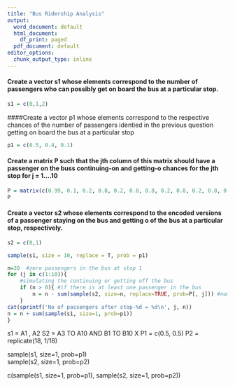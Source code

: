 ---
title: "Bus Ridership Analysis"
output:
  word_document: default
  html_document:
    df_print: paged
  pdf_document: default
editor_options:
  chunk_output_type: inline
---

#### Create a vector s1 whose elements correspond to the number of passengers who can possibly get on board the bus at a particular stop.

```{r}
s1 = c(0,1,2)
```

####Create a vector p1 whose elements correspond to the respective chances of the number of passengers identied in the previous question getting on board the bus at a particular stop
 
```{r}
p1 = c(0.5, 0.4, 0.1)
```

#### Create a matrix P such that the jth column of this matrix should have a passenger on the buss continuing-on and getting-o chances for the jth stop for j = 1....10

```{r}
P = matrix(c(0.99, 0.1, 0.2, 0.8, 0.2, 0.8, 0.8, 0.2, 0.8, 0.2, 0.8, 0.2, 0.8, 0.2, 0.2, 0.8, 0.2, 0.8, 0.0, 1.0), nrow = 2, ncol = 10)
P
```
#### Create a vector s2 whose elements correspond to the encoded versions of a passenger staying on the bus and getting o of the bus at a particular stop, respectively.

```{r}
s2 = c(0,1)
```


```{r}
sample(s1, size = 10, replace = T, prob = p1)
```

```{r}
n=30  #zero passengers in the bus at stop 1
for (j in c(1:10)){
    #simulating the continuing or getting off the bus
    if (n > 0){ #if there is at least one passenger in the bus 
        n = n - sum(sample(s2, size=n, replace=TRUE, prob=P[, j])) #number of passengers getting off of the bus
    }
cat(sprintf('No of passengers after stop-%d = %d\n', j, n))  
n = n + sum(sample(s1, size=1, prob=p1))
}

```
s1 = A1 , A2
S2 = A3 TO A10 AND B1 TO B10
X
P1 = c(0.5, 0.5)
P2 = replicate(18, 1/18)

sample(s1, size=1, prob=p1)                            
sample(s2, size=1, prob=p2)    

c(sample(s1, size=1, prob=p1), sample(s2, size=1, prob=p2))









